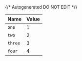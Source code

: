 {/* Autogenerated DO NOT EDIT  */}

| Name    | Value   |
| ------- | ------- |
| `one`   | 1       |
| `two`   | 2       |
| `three` | 3       |
| `four`  | 4       |

